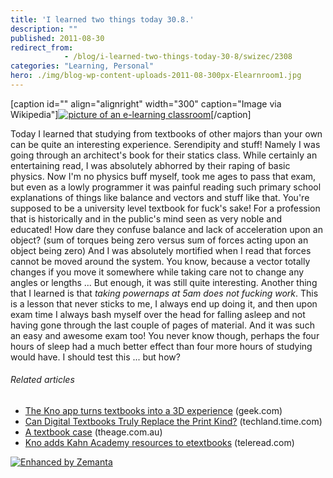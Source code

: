 ```yaml
---
title: 'I learned two things today 30.8.'
description: ""
published: 2011-08-30
redirect_from: 
            - /blog/i-learned-two-things-today-30-8/swizec/2308
categories: "Learning, Personal"
hero: ./img/blog-wp-content-uploads-2011-08-300px-Elearnroom1.jpg
---
```

\[caption id=&quot;&quot; align=&quot;alignright&quot; width=&quot;300&quot; caption=&quot;Image via Wikipedia&quot;][![picture of an e-learning classroom](./img/blog-wp-content-uploads-2011-08-300px-Elearnroom1.jpg "picture of an e-learning classroom")](http://commons.wikipedia.org/wiki/File:Elearnroom.jpg)\[/caption]

Today I learned that studying from textbooks of other majors than your own can be quite an interesting experience. Serendipity and stuff! Namely I was going through an architect&#x27;s book for their statics class. While certainly an entertaining read, I was absolutely abhorred by their raping of basic physics. Now I&#x27;m no physics buff myself, took me ages to pass that exam, but even as a lowly programmer it was painful reading such primary school explanations of things like balance and vectors and stuff like that. You&#x27;re supposed to be a university level textbook for fuck&#x27;s sake! For a profession that is historically and in the public&#x27;s mind seen as very noble and educated! How dare they confuse balance and lack of acceleration upon an object? (sum of torques being zero versus sum of forces acting upon an object being zero) And I was absolutely mortified when I read that forces cannot be moved around the system. You know, because a vector totally changes if you move it somewhere while taking care not to change any angles or lengths ... But enough, it was still quite interesting. Another thing that I learned is that _taking powernaps at 5am does not fucking work_. This is a lesson that never sticks to me, I always end up doing it, and then upon exam time I always bash myself over the head for falling asleep and not having gone through the last couple of pages of material. And it was such an easy and awesome exam too! You never know though, perhaps the four hours of sleep had a much better effect than four more hours of studying would have. I should test this ... but how?

###### Related articles

- [The Kno app turns textbooks into a 3D experience](http://www.geek.com/articles/apple/the-kno-app-turns-textbooks-into-a-3d-experience-20110822/) (geek.com)
- [Can Digital Textbooks Truly Replace the Print Kind?](http://techland.time.com/2011/08/29/can-digital-textbooks-truly-replace-the-print-kind/) (techland.time.com)
- [A textbook case](http://www.theage.com.au/national/education/a-textbook-case-for-digital-learning-20110815-1iujw.html) (theage.com.au)
- [Kno adds Kahn Academy resources to etextbooks](http://www.teleread.com/uncategorized/kno-adds-kahn-academy-resources-to-etextbooks/) (teleread.com)

[![Enhanced by Zemanta](http://img.zemanta.com/zemified_e.png?x-id=27b70712-8dd9-4829-8b8b-d5ff3a598dc4)](http://www.zemanta.com/ "Enhanced by Zemanta")
